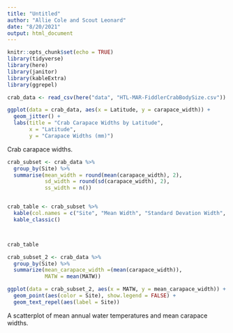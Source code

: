 ```yaml
---
title: "Untitled"
author: "Allie Cole and Scout Leonard"
date: "8/20/2021"
output: html_document
---
```


```r
knitr::opts_chunk$set(echo = TRUE)
library(tidyverse)
library(here)
library(janitor)
library(kableExtra)
library(ggrepel)
```

```r
crab_data <- read_csv(here("data", "HTL-MAR-FiddlerCrabBodySize.csv"))
```

```r
ggplot(data = crab_data, aes(x = Latitude, y = carapace_width)) +
  geom_jitter() +
  labs(title = "Crab Carapace Widths by Latitude",
       x = "Latitude",
       y = "Carapace Widths (mm)")
```


Crab carapace widths. 


```r
crab_subset <- crab_data %>% 
  group_by(Site) %>% 
  summarise(mean_width = round(mean(carapace_width), 2), 
            sd_width = round(sd(carapace_width), 2), 
            ss_width = n())


crab_table <- crab_subset %>% 
  kable(col.names = c("Site", "Mean Width", "Standard Devation Width", "Sample Size")) %>% 
  kable_classic()



crab_table
```

```r
crab_subset_2 <- crab_data %>% 
  group_by(Site) %>% 
  summarize(mean_carapace_width =(mean(carapace_width)),
            MATW = mean(MATW))

ggplot(data = crab_subset_2, aes(x = MATW, y = mean_carapace_width)) +
  geom_point(aes(color = Site), show.legend = FALSE) +
  geom_text_repel(aes(label = Site))
```

A scatterplot of mean annual water temperatures and mean carapace widths. 







